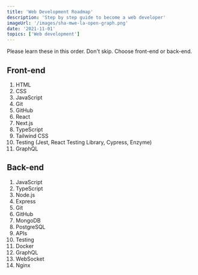 ```yaml
---
title: 'Web Development Roadmap'
description: 'Step by step guide to become a web developer'
imageUrl: '/images/sha-mwe-la-open-graph.png'
date: '2021-11-01'
topics: ['Web development']
---
```


Please learn these in this order. Don't skip. Choose front-end or back-end.

## Front-end

1. HTML
1. CSS
1. JavaScript
1. Git
1. GitHub
1. React
1. Next.js
1. TypeScript
1. Tailwind CSS
1. Testing (Jest, React Testing Library, Cypress, Enzyme)
1. GraphQL

## Back-end

1. JavaScript
1. TypeScript
1. Node.js
1. Express
1. Git
1. GitHub
1. MongoDB
1. PostgreSQL
1. APIs
1. Testing
1. Docker
1. GraphQL
1. WebSocket
1. Nginx
